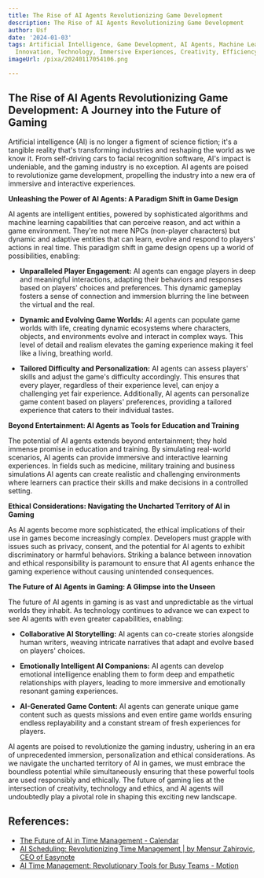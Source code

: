 ```yaml
---
title: The Rise of AI Agents Revolutionizing Game Development
description: The Rise of AI Agents Revolutionizing Game Development
author: Usf
date: '2024-01-03'
tags: Artificial Intelligence, Game Development, AI Agents, Machine Learning, Automation,
  Innovation, Technology, Immersive Experiences, Creativity, Efficiency
imageUrl: /pixa/20240117054106.png

---
```

##  The Rise of AI Agents Revolutionizing  Game  Development: A Journey into the Future of Gaming

Artificial intelligence (AI)  is no longer a  figment of science fiction; it's a tangible  reality that's transforming industries  and reshaping the world as we know it. From self-driving cars to facial recognition software, AI's  impact is undeniable, and the gaming industry is no exception. AI agents are poised to revolutionize game development,  propelling the  industry into a new era of immersive and interactive experiences.

**Unleashing the Power of AI Agents: A Paradigm Shift in Game Design**

AI agents are intelligent entities, powered by  sophisticated algorithms  and machine learning  capabilities that can perceive reason, and act within a game environment. They're not mere NPCs (non-player characters) but  dynamic and adaptive entities that can learn, evolve and respond to  players'  actions in real time. This paradigm shift in game  design opens up a  world of possibilities, enabling:

* **Unparalleled Player Engagement:** AI agents can engage players in deep and meaningful interactions, adapting their behaviors and responses based on players' choices and preferences. This dynamic gameplay fosters a sense of connection  and immersion blurring the line between the virtual and  the real.

* **Dynamic and Evolving Game Worlds:** AI  agents can populate game worlds  with life, creating  dynamic ecosystems where characters, objects, and environments evolve and  interact in complex  ways. This  level of  detail and realism elevates the gaming experience making it feel like a living, breathing world.

* **Tailored Difficulty and Personalization:** AI agents can assess players' skills and adjust the game's difficulty accordingly. This ensures  that every player, regardless of their experience level, can  enjoy  a  challenging yet fair experience. Additionally, AI agents can  personalize game content based on players' preferences, providing a tailored experience that caters  to their individual tastes.

**Beyond Entertainment: AI Agents as Tools for Education and Training**

The potential of AI agents extends beyond entertainment; they hold immense promise in education and training.  By simulating real-world scenarios, AI agents can provide immersive and  interactive learning  experiences.  In fields such as medicine, military training and business simulations AI agents can  create realistic and challenging environments where learners can practice their  skills and make decisions in a controlled setting.

**Ethical Considerations: Navigating the Uncharted Territory  of AI in Gaming**

As  AI  agents become more sophisticated, the ethical implications of their use in games become  increasingly complex. Developers must grapple with issues such as privacy, consent,  and the potential for AI agents to exhibit discriminatory or harmful behaviors. Striking a balance between innovation and ethical responsibility is  paramount to ensure that AI agents enhance the gaming experience without causing unintended consequences.

**The Future of AI Agents  in  Gaming: A Glimpse into the Unseen**

The future of AI agents in gaming is as vast and unpredictable as the virtual worlds  they inhabit. As technology continues to advance we can expect to see AI agents with even greater capabilities, enabling:

- **Collaborative AI Storytelling:** AI agents can co-create stories alongside human writers, weaving intricate  narratives that adapt and evolve based on players' choices.

- **Emotionally Intelligent AI Companions:** AI agents can develop  emotional intelligence enabling them to form deep and empathetic relationships with players, leading to more immersive and emotionally resonant gaming  experiences.

- **AI-Generated Game Content:** AI agents can generate unique  game content such as quests missions  and even entire game worlds ensuring endless replayability and a constant stream  of fresh experiences for  players.

AI agents are poised to revolutionize the gaming industry, ushering in an era of unprecedented immersion, personalization and ethical considerations. As we navigate the uncharted territory of AI in  games, we must embrace the boundless potential while simultaneously ensuring that these powerful tools are used  responsibly and ethically.  The future of gaming lies at  the intersection of creativity,  technology and ethics, and AI agents will  undoubtedly play a pivotal role in shaping this exciting new  landscape.

## References:
- [The Future of AI in Time Management - Calendar](https://www.calendar.com/blog/the-future-of-ai-in-time-management/)
- [AI Scheduling: Revolutionizing Time Management | by Mensur Zahirovic, CEO of Easynote](https://mensurzahirovic.medium.com/ai-scheduling-revolutionizing-time-management-9e5dfbf602c7)
- [AI Time Management: Revolutionary Tools for Busy Teams - Motion](https://www.usemotion.com/blog/ai-time-management)
